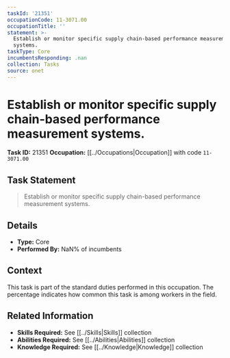 ```yaml
---
taskId: '21351'
occupationCode: 11-3071.00
occupationTitle: ''
statement: >-
  Establish or monitor specific supply chain-based performance measurement
  systems.
taskType: Core
incumbentsResponding: .nan
collection: Tasks
source: onet
---
```

# Establish or monitor specific supply chain-based performance measurement systems.

**Task ID:** 21351
**Occupation:** [[../Occupations|Occupation]] with code `11-3071.00`

## Task Statement

> Establish or monitor specific supply chain-based performance measurement systems.

## Details

- **Type:** Core
- **Performed By:** NaN% of incumbents

## Context

This task is part of the standard duties performed in this occupation. The percentage indicates how common this task is among workers in the field.

## Related Information

- **Skills Required:** See [[../Skills|Skills]] collection
- **Abilities Required:** See [[../Abilities|Abilities]] collection
- **Knowledge Required:** See [[../Knowledge|Knowledge]] collection
